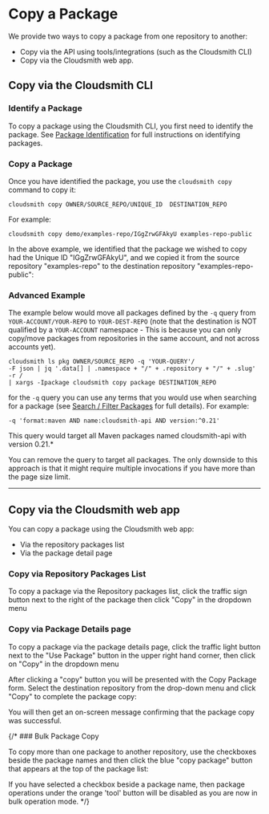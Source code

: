 
# Copy a Package

We provide two ways to copy a package from one repository to another: 

- Copy via the API using tools/integrations (such as the Cloudsmith CLI) 
- Copy via the Cloudsmith web app.

## Copy via the Cloudsmith CLI

### Identify a Package

To copy a package using the Cloudsmith CLI, you first need to identify the package.  See [Package Identification](/artifact-management/identifying-a-package) for full instructions on identifying packages. 

### Copy a Package

Once you have identified the package, you use the `cloudsmith copy` command to copy it: 

```shell
cloudsmith copy OWNER/SOURCE_REPO/UNIQUE_ID  DESTINATION_REPO
```

For example: 

```
cloudsmith copy demo/examples-repo/IGgZrwGFAkyU examples-repo-public
```

In the above example, we identified that the package we wished to copy had the Unique ID "IGgZrwGFAkyU", and we copied it from the source repository "examples-repo" to the destination repository "examples-repo-public": 

<BlockImage src={img73d2343_copy_pkg_cli} alt="cloudsmith copy CLI example"></BlockImage>


### Advanced Example

The example below would move all packages defined by the `-q` query from `YOUR-ACCOUNT/YOUR-REPO` to `YOUR-DEST-REPO` (note that the destination is NOT qualified by a `YOUR-ACCOUNT` namespace - This is because you can only copy/move packages from repositories in the same account, and not across accounts yet).

```shell bash
cloudsmith ls pkg OWNER/SOURCE_REPO -q 'YOUR-QUERY'/
-F json | jq '.data[] | .namespace + "/" + .repository + "/" + .slug' -r / 
| xargs -Ipackage cloudsmith copy package DESTINATION_REPO
```

for the `-q` query you can use any terms that you would use when searching for a package (see [Search / Filter Packages](/artifact-management/search-filter-sort-packages) for full details). For example: 

`-q 'format:maven AND name:cloudsmith-api AND version:^0.21'` 

This query would target all Maven packages named cloudsmith-api with version 0.21.\*

You can remove the query to target all packages. The only downside to this approach is that it might require multiple invocations if you have more than the page size limit.

***

## Copy via the Cloudsmith web app

You can copy a package using the Cloudsmith web app:

- Via the repository packages list
- Via the package detail page

### Copy via Repository Packages List

To copy a package via the Repository packages list, click the traffic sign button next to the right of the package then click "Copy" in the dropdown menu

<BlockImage src={imgc0fe9e7f6a94d3e67481271bf3b87c87854bc8dcd530bd9257af9084eb249fe5_pckgcopy} alt=""></BlockImage>


### Copy via Package Details page

To copy a package via the package details page, click the traffic light button next to the "Use Package" button in the upper right hand corner, then click on "Copy" in the dropdown menu

<BlockImage src={imgae80b5ebfb4cc08804fde42b194168add7dcc0af33192fd6d772aef4e1624867_pckgcopy2} alt=""></BlockImage>

After clicking a "copy" button you will be presented with the Copy Package form.  Select the destination repository from the drop-down menu and click "Copy" to complete the package copy: 

<BlockImage src={img5c4d3d82e60dfc5aab3d4866add99550c5b4ecb7e8d387fb0bd29ac927e3b697_Screenshot_2024_11_12_at_2_11_39_PM} alt=""></BlockImage>

You will then get an on-screen message confirming that the package copy was successful.

{/* ### Bulk Package Copy

To copy more than one package to another repository, use the checkboxes beside the package names and then click the blue "copy package" button that appears at the top of the package list:

<BlockImage src={img0824a39_bulk_package_copy_ui} alt="Bulk Package Copy"></BlockImage>

<Note variant="note">
If you have selected a checkbox beside a package name, then package operations under the orange 'tool' button will be disabled as you are now in bulk operation mode.
</Note> */}
